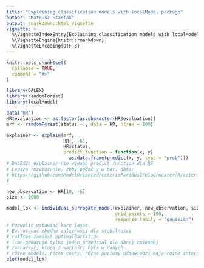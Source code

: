 ---
title: "Explaining classification models with localModel package"
author: "Mateusz Staniak"
output: rmarkdown::html_vignette
vignette: >
  %\VignetteIndexEntry{Explaining classification models with localModel package}
  %\VignetteEngine{knitr::rmarkdown}
  %\VignetteEncoding{UTF-8}
---

```{r setup, include = FALSE}
knitr::opts_chunk$set(
  collapse = TRUE,
  comment = "#>"
)
```

```{r ex}
library(DALEX)
library(randomForest)
library(localModel)

data('HR')
HR$evaluation <- as.factor(as.character(HR$evaluation))
mrf <- randomForest(status ~., data = HR, ntree = 100)

explainer <- explain(mrf, 
                     HR[, -6],
                     HR$status,
                     predict_function = function(x, y)
                       as.data.frame(predict(x, y, type = "prob")))
# DALEX2: explainer nie wymaga predict_function dla RF
# Lepsze rozwiązanie, żeby podać y w par. data:
# https://github.com/ModelOriented/ceterisParibus2/blob/master/R/ceteris_paribus.R
#

new_observation <- HR[10, -6]
size <- 1000

model_lok <- individual_surrogate_model(explainer, new_observation, size, 
                                        grid_points = 100,
                                        response_family = "gaussian")
# Pozwolić ustawiać karę lasso.
# Ew. usunąć zbędne zależności dla stabilności
# cutTree zamiast optimalPartition
# lime pokazuje tylko jeden przedział dla danej zmiennej
# zaznaczyć, która z wartości była w danych
# różne modele, różne cechy, różne poziomy odpowiedzi mają różne interpretowalne cechy
plot(model_lok)
```
